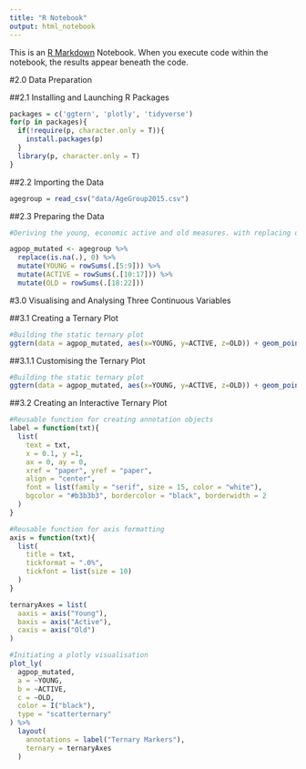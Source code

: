 ```yaml
---
title: "R Notebook"
output: html_notebook
---
```


This is an [R Markdown](http://rmarkdown.rstudio.com) Notebook. When you execute code within the notebook, the results appear beneath the code. 

#2.0 Data Preparation

##2.1 Installing and Launching R Packages
```r
packages = c('ggtern', 'plotly', 'tidyverse')
for(p in packages){
  if(!require(p, character.only = T)){
    install.packages(p)
  }
  library(p, character.only = T)
}
```
##2.2 Importing the Data

```r
agegroup = read_csv("data/AgeGroup2015.csv")
```

##2.3 Preparing the Data

```r
#Deriving the young, economic active and old measures. with replacing of NA with 0 to avoid premature termination of summing.

agpop_mutated <- agegroup %>%
  replace(is.na(.), 0) %>%
  mutate(YOUNG = rowSums(.[5:9])) %>%
  mutate(ACTIVE = rowSums(.[10:17])) %>%
  mutate(OLD = rowSums(.[18:22]))
```

#3.0 Visualising and Analysing Three Continuous Variables

##3.1 Creating a Ternary Plot
```r
#Building the static ternary plot
ggtern(data = agpop_mutated, aes(x=YOUNG, y=ACTIVE, z=OLD)) + geom_point()
```

##3.1.1 Customising the Ternary Plot
```r
#Building the static ternary plot
ggtern(data = agpop_mutated, aes(x=YOUNG, y=ACTIVE, z=OLD)) + geom_point() + labs(title = "Population Structure, 2015") + theme_rgbw()
```

##3.2 Creating an Interactive Ternary Plot
```r
#Reusable function for creating annotation objects
label = function(txt){
  list(
    text = txt,
    x = 0.1, y =1,
    ax = 0, ay = 0,
    xref = "paper", yref = "paper",
    align = "center",
    font = list(family = "serif", size = 15, color = "white"),
    bgcolor = "#b3b3b3", bordercolor = "black", borderwidth = 2
  )
}

#Reusable function for axis formatting
axis = function(txt){
  list(
    title = txt,
    tickformat = ".0%",
    tickfont = list(size = 10)
  )
}

ternaryAxes = list(
  aaxis = axis("Young"),
  baxis = axis("Active"),
  caxis = axis("Old")
)

#Initiating a plotly visualisation
plot_ly(
  agpop_mutated,
  a = ~YOUNG,
  b = ~ACTIVE,
  c = ~OLD,
  color = I("black"),
  type = "scatterternary"
) %>%
  layout(
    annotations = label("Ternary Markers"),
    ternary = ternaryAxes
  )

```

